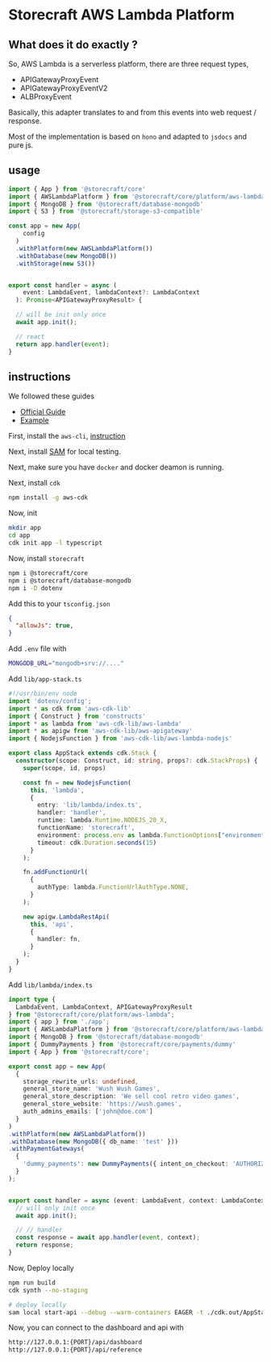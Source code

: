 # **Storecraft** AWS Lambda Platform

## What does it do exactly ?

So, AWS Lambda is a serverless 
platform, there are three request types,
- APIGatewayProxyEvent 
- APIGatewayProxyEventV2 
- ALBProxyEvent

Basically, this adapter translates to and from this events into web request / response.

Most of the implementation is based on `hono` and adapted to `jsdocs` and pure js.


## usage

```ts
import { App } from '@storecraft/core'
import { AWSLambdaPlatform } from '@storecraft/core/platform/aws-lambda';
import { MongoDB } from '@storecraft/database-mongodb'
import { S3 } from '@storecraft/storage-s3-compatible'

const app = new App(
    config
  )
  .withPlatform(new AWSLambdaPlatform())
  .withDatabase(new MongoDB())
  .withStorage(new S3())


export const handler = async (
    event: LambdaEvent, lambdaContext?: LambdaContext
  ): Promise<APIGatewayProxyResult> {

  // will be init only once
  await app.init();

  // react
  return app.handler(event);
}

```

## instructions

We followed these guides
- [Official Guide](https://docs.aws.amazon.com/cdk/v2/guide/hello_world.html#hello_world_prerequisites)
- [Example](https://docs.aws.amazon.com/serverless-application-model/latest/developerguide/serverless-cdk-getting-started.html)

First, install the `aws-cli`, [instruction](https://docs.aws.amazon.com/cli/latest/userguide/getting-started-install.html)

Next, install [SAM](https://docs.aws.amazon.com/serverless-application-model/latest/developerguide/install-sam-cli.html) for local testing.

Next, make sure you have `docker` and docker deamon is running.

Next, install `cdk`

```zsh
npm install -g aws-cdk
```

Now, init

```zsh
mkdir app
cd app
cdk init app -l typescript
```

Now, install `storecraft`
```zsh
npm i @storecraft/core
npm i @storecraft/database-mongodb
npm i -D dotenv
```

Add this to your `tsconfig.json`
```json
{
  "allowJs": true,
}
```

Add `.env` file with
```zsh
MONGODB_URL="mongodb+srv://...."
```

Add `lib/app-stack.ts`

```ts
#!/usr/bin/env node
import 'dotenv/config';
import * as cdk from 'aws-cdk-lib'
import { Construct } from 'constructs'
import * as lambda from 'aws-cdk-lib/aws-lambda'
import * as apigw from 'aws-cdk-lib/aws-apigateway'
import { NodejsFunction } from 'aws-cdk-lib/aws-lambda-nodejs'

export class AppStack extends cdk.Stack {
  constructor(scope: Construct, id: string, props?: cdk.StackProps) {
    super(scope, id, props)

    const fn = new NodejsFunction(
      this, 'lambda', 
      {
        entry: 'lib/lambda/index.ts',
        handler: 'handler',
        runtime: lambda.Runtime.NODEJS_20_X,
        functionName: 'storecraft',
        environment: process.env as lambda.FunctionOptions["environment"],
        timeout: cdk.Duration.seconds(15)
      }
    );

    fn.addFunctionUrl(
      {
        authType: lambda.FunctionUrlAuthType.NONE,
      }
    );

    new apigw.LambdaRestApi(
      this, 'api', 
      {
        handler: fn,
      }
    );
  }
}

```

Add `lib/lambda/index.ts`

```ts
import type { 
  LambdaEvent, LambdaContext, APIGatewayProxyResult 
} from "@storecraft/core/platform/aws-lambda";
import { app } from './app';
import { AWSLambdaPlatform } from '@storecraft/core/platform/aws-lambda'
import { MongoDB } from '@storecraft/database-mongodb'
import { DummyPayments } from '@storecraft/core/payments/dummy'
import { App } from '@storecraft/core';

export const app = new App(
  {
    storage_rewrite_urls: undefined,
    general_store_name: 'Wush Wush Games',
    general_store_description: 'We sell cool retro video games',
    general_store_website: 'https://wush.games',
    auth_admins_emails: ['john@doe.com']
  }
)
.withPlatform(new AWSLambdaPlatform())
.withDatabase(new MongoDB({ db_name: 'test' }))
.withPaymentGateways(
  {
    'dummy_payments': new DummyPayments({ intent_on_checkout: 'AUTHORIZE' }),
  }
);


export const handler = async (event: LambdaEvent, context: LambdaContext): Promise<APIGatewayProxyResult> => {
  // will only init once
  await app.init();

  // // handler
  const response = await app.handler(event, context);
  return response;
}
```

Now, Deploy locally

```zsh
npm run build
cdk synth --no-staging

# deploy locally
sam local start-api --debug --warm-containers EAGER -t ./cdk.out/AppStack.template.json
```

Now, you can connect to the dashboard and api with
```zsh
http://127.0.0.1:{PORT}/api/dashboard
http://127.0.0.1:{PORT}/api/reference
```
